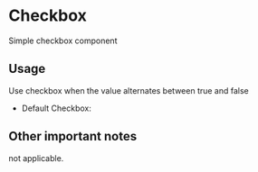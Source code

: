
<Meta title='Design System|Checkbox' component={Checkbox} />

# Checkbox

Simple checkbox component

## Usage

Use checkbox when the value alternates between true and false

- Default Checkbox:
  <Story name='Default'>
    <Checkbox checked={false} label='Checkbox' />
  </Story>

## Other important notes

not applicable.
